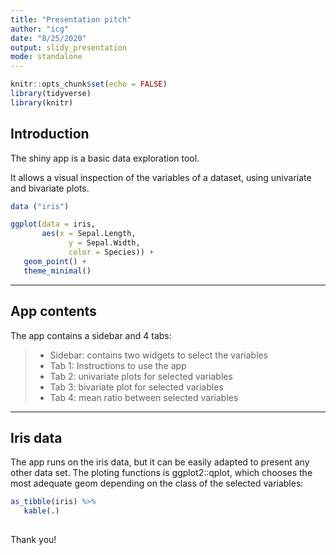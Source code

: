 ```yaml
---
title: "Presentation pitch"
author: "icg"
date: "8/25/2020"
output: slidy_presentation
mode: standalone
---
```


```r
knitr::opts_chunk$set(echo = FALSE)
library(tidyverse)
library(knitr)
```


## Introduction

The shiny app is a basic data exploration tool. 

It allows a visual inspection of the variables of a dataset, using univariate and bivariate plots. 

```r
data ("iris")

ggplot(data = iris, 
       aes(x = Sepal.Length, 
             y = Sepal.Width, 
             color = Species)) + 
   geom_point() +
   theme_minimal()

```


---
 
## App contents
 
The app contains a sidebar and 4 tabs:

> - Sidebar: contains two widgets to select the variables
> - Tab 1: Instructions to use the app
> - Tab 2: univariate plots for selected variables
> - Tab 3: bivariate plot for selected variables
> - Tab 4: mean ratio between selected variables

--- 

## Iris data

The app runs on the iris data, but it can be easily adapted to present any other data set. The ploting functions is ggplot2::qplot, which chooses the most adequate geom depending on the class of the selected variables: 

```r
as_tibble(iris) %>% 
   kable(.)
```

##  

Thank you!
